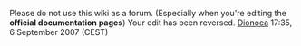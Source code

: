 Please do not use this wiki as a forum. (Especially when you're editing the '''official documentation pages''') Your edit has been reversed. [[User:Dionoea|Dionoea]] 17:35, 6 September 2007 (CEST)